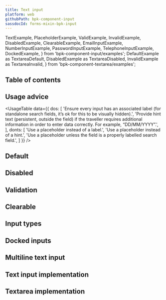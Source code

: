 ```yaml
---
title: Text input
platform: web
githubPath: bpk-component-input
sassdocId: forms-mixin-bpk-input
---
```




  TextExample,
  PlaceholderExample,
  ValidExample,
  InvalidExample,
  DisabledExample,
  ClearableExample,
  EmailInputExample,
  NumberInputExample,
  PasswordInputExample,
  TelephoneInputExample,
  DockedExample,
} from 'bpk-component-input/examples';
  DefaultExample as TextareaDefault,
  DisabledExample as TextareaDisabled,
  InvalidExample as TextareaInvalid,
} from 'bpk-component-textarea/examples';


## Table of contents

## Usage advice

<UsageTable
  data={{
    dos: [
      'Ensure every input has an associated label (for standalone search fields, it’s ok for this to be visually hidden).',
      'Provide hint text (persistent, outside the field) if the traveller requires additional information in order to enter data correctly. For example, “DD/MM/YYYY”.',
    ],
    donts: [
      'Use a placeholder instead of a label.',
      'Use a placeholder instead of a hint.',
      'Use a placeholder unless the field is a properly labelled search field.',
    ]
  }}
/>

## Default

<PresentationBlock>
  <TextExample />
  <PlaceholderExample />
</PresentationBlock>

## Disabled

<PresentationBlock>
  <DisabledExample />
</PresentationBlock>

## Validation

<PresentationBlock>
  <ValidExample />
  <InvalidExample />
</PresentationBlock>

## Clearable

<PresentationBlock>
  <ClearableExample />
</PresentationBlock>


## Input types

<PresentationBlock>
  <EmailInputExample />
  <NumberInputExample />
  <PasswordInputExample />
  <TelephoneInputExample />
</PresentationBlock>

## Docked inputs

<PresentationBlock>
  <DockedExample />
</PresentationBlock>

## Multiline text input

<PresentationBlock>
  <TextareaDefault />
  <TextareaDisabled />
  <TextareaInvalid />
</PresentationBlock>

## Text input implementation

<TextInputReadme />

## Textarea implementation

<TextareaReadme />
